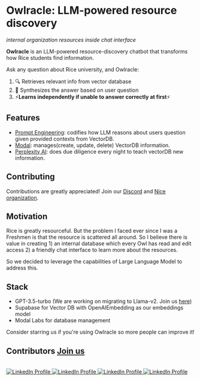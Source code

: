 # Owlracle: LLM-powered resource discovery
*internal organization resources inside chat interface*

<b>Owlracle</b> is an LLM-powered resource-discovery chatbot that transforms how Rice students find information.

Ask any question about Rice university, and Owlracle:
1. 🔍 Retrieves relevant info from vector database
2. 📝 Synthesizes the answer based on user question
3. ⚡**Learns independently if unable to answer correctly at first**⚡

## Features
* [Prompt Engineering](https://github.com/Open-Nice/Owlracle/blob/main/app/api/chat/route.ts): codifies how LLM reasons about users question given provided contexts from VectorDB.
* [Modal](https://github.com/Open-Nice/Owlracle-DB-manager/blob/main/event_scrape.py): manages(create, update, delete) VectorDB information.
* [Perplexity AI](https://github.com/Open-Nice/Owlracle-DB-manager/blob/main/perplexity%20teacher/teach.ipynb): does due diligence every night to teach vectorDB new information.

## Contributing

Contributions are greatly appreciated! Join our [Discord](https://discord.gg/aHRxTK5jHG) and [Nice organization](https://github.com/Open-Nice/Owlracle).

## Motivation

Rice is greatly resourceful. But the problem I faced ever since I was a Freshmen is that the resource is scattered all around. So I believe there is value in creating 1) an internal database which every Owl has read and edit access 2) a friendly chat interface to learn more about the resources.

So we decided to leverage the capabilities of Large Language Model to address this.

## Stack
- GPT-3.5-turbo (We are working on migrating to Llama-v2. Join us [here](https://github.com/Open-Nice/Owlracle-llama2.c))
- Supabase for Vector DB with OpenAIEmbedding as our embeddings model
- Modal Labs for database management

Consider starring us if you're using Owlracle so more people can improve it!

## Contributors [Join us](https://github.com/Open-Nice/)

<br/>
  <a href="https://www.linkedin.com/in/ye-peter-cao-98870920b/" target='_blank' style={{ display: 'inline-block', borderRadius: '50%', overflow: 'hidden', width: '60px', height: '60px' }}>
    <img src="https://media.licdn.com/dms/image/D5603AQE0dxUzj8J2Hg/profile-displayphoto-shrink_800_800/0/1681423041022?e=1697068800&v=beta&t=pexom3sglNu63wybcAfRnSdycFyJ3siZH6btaLGjRGs" alt="LinkedIn Profile" style={{ width: '100%', height: 'auto' }} />
  </a>
  <a href="https://www.linkedin.com/in/ningzhi-xu-0914/" target='_blank' style={{ display: 'inline-block', borderRadius: '50%', overflow: 'hidden', width: '60px', height: '60px' }}>
    <img src="https://media.licdn.com/dms/image/C5603AQGQgfxS_zyvMA/profile-displayphoto-shrink_800_800/0/1603305251423?e=1697068800&v=beta&t=DDisHAv-MmwZ5l9rvXgc-9dCGpEJpI8qpwdJ6t9d4Vk" alt="LinkedIn Profile" style={{ width: '100%', height: 'auto' }} />
  </a>
  <a href="https://www.linkedin.com/in/alexia-yuening-huang/" target='_blank' style={{ display: 'inline-block', borderRadius: '50%', overflow: 'hidden', width: '60px', height: '60px' }}>
    <img src="https://media.licdn.com/dms/image/C5603AQHhRO5uRsUL4g/profile-displayphoto-shrink_800_800/0/1653103255301?e=1697068800&v=beta&t=kYLqo2Rty8hgl8ZuzQy9yMrce7hgybK2C51XigaPYSw" alt="LinkedIn Profile" style={{ width: '100%', height: 'auto' }} />
  </a>
  <a href="https://www.linkedin.com/in/jinyu-pei-b92b80249/" target='_blank' style={{ display: 'inline-block', borderRadius: '50%', overflow: 'hidden', width: '60px', height: '60px' }}>
    <img src="https://media.licdn.com/dms/image/D5603AQF7IJZIEGUa3Q/profile-displayphoto-shrink_800_800/0/1680674187789?e=1697068800&v=beta&t=5YW4amwcUKYsldfFb8T485n15nV019IYpBpist270Bs" alt="LinkedIn Profile" style={{ width: '100%', height: 'auto' }} />
  </a>
<br/>

